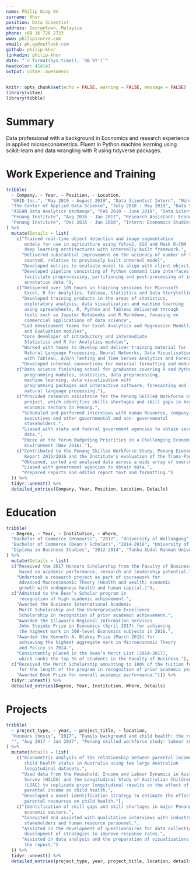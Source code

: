 ```yaml
---
name: Philip Qing An 
surname: Khor
position: Data Scientist
address: Georgetown, Malaysia
phone: +60 16 720 2723
www: philipscurve.com
email: pk.qa@outlook.com
github: philip-khor
linkedin: philip-khor
date: "`r format(Sys.time(), '%B %Y')`"
headcolor: 414141
output: vitae::awesomecv
---
```


```r
knitr::opts_chunk$set(echo = FALSE, warning = FALSE, message = FALSE)
library(vitae)
library(tibble)
```

# Summary

Data professional with a background in Economics and research experience in applied microeconometrics. Fluent in Python machine learning using scikit-learn and data wrangling with R using tidyverse packages.

# Work Experience and Training 

```r
tribble(
  ~ Company, ~ Year, ~ Position, ~ Location, 
  "GRID Inc.", "May 2019 - August 2019", "Data Scientist Intern", "Minato-ku, Tokyo",
  "The Center of Applied Data Science", "July 2018 - May 2019", "Data Scientist Associate", "Bangsar South, Kuala Lumpur",
  "ASEAN Data Analytics eXchange", "Feb 2018 - June 2018", "Data Scientist Trainee", "Bangsar South, Kuala Lumpur", 
  "Penang Institute", "Aug 2016 - Jan 2017", "Research Assistant: Economics Studies", "George Town, Penang", 
  "Penang Institute", "Dec 2015 - Jan 2016", "Intern: Economics Studies", "George Town, Penang"
) %>% 
  mutate(Details = list(
    c("Trained real-time object detection and image segmentation
       models for use in agriculture using Yolov2, SSD and Mask R-CNN
       deep learning architectures with internally built framework.", 
      "Delivered substantial improvement on the accuracy of number of trees 
       counted, relative to previously built internal model", 
      "Developed metrics to evaluate model to align with client objectives",
      "Developed pipeline consisting of Python command line interfaces to 
       facilitate preprocessing, partitioning and post-processing of image and 
       annotation data."), 
    c("Delivered over 100 hours in training sessions for Microsoft 
       Excel, R for Analytics, Tableau, Statistics and Data Storytelling", 
      "Developed training products in the areas of statistics, 
       exploratory analysis, data visualization and machine learning 
       using spreadsheets, R, Python and Tableau delivered through 
       tools such as Jupyter Notebooks and R Markdown, focusing on 
       commercial applications of data science",
      "Led development teams for Excel Analytics and Regression Modelling 
       and Evaluation modules",
      "Core developer of introductory and intermediate 
       Statistics and R for Analytics modules",
      "Worked with teams to develop and deliver training material for 
       Natural Language Processing, Neural Networks, Data Visualisation 
       with Tableau, A/B/n Testing and Time Series Analytics and Forecasting modules", 
      "Developed internal conventions for material formatting and module code formats."), 
    c("Data science finishing school for graduates covering R and Python 
       programming modules, statistics, data preprocessing, 
       machine learning, data visualisation with 
       programming packages and interactive software, forecasting and 
       natural language processing."), 
    c("Provided research assistance for the Penang Skilled Workforce Study
       project, which identifies skills shortages and skill gaps in key
       economic sectors in Penang.",
      "Scheduled and performed interviews with Human Resource, company
       executives and other governmental and non- governmental
       stakeholders.", 
      "Liased with state and federal government agencies to obtain secondary
       data.", 
      "Emcee at the forum Budgeting Priorities in a Challenging Economic
       Environment (Nov 2016)."), 
    c("Contributed to the Penang Skilled Workforce Study, Penang Economic and Development 
       Report 2015/2016 and the Institute's evaluation of the Trans-Pacific Partnership Agreement (TPPA).", 
      "Obtained, sorted and analysed data across a wide array of sources.", 
      "Liased with government agencies to obtain data.", 
      "Prepared reports and edited report text and formatting.")
  )) %>% 
  tidyr::unnest() %>% 
  detailed_entries(Company, Year, Position, Location, Details)
```

\newpage 
# Education

```r
tribble(
  ~ Degree, ~ Year, ~ Institution, ~ Where, 
  "Bachelor of Commerce (Honours)", "2017", "University of Wollongong", "NSW, Australia",
  "Bachelor of Commerce (Dean's Scholar)", "2014-2016", "University of Wollongong", "NSW, Australia",
  "Diploma in Business Studies", "2012-2014", "Tunku Abdul Rahman University College", "George Town, Penang"
) %>% 
  mutate(Details = list(
  c("Received the 2017 Honours Scholarship from the Faculty of Business 
     based on academic performance, research and leadership potential.", 
    "Undertook a research project as part of coursework for 
     Advanced Macroeconomic Theory (Health and wealth: economic 
     growth with endogenous health and human capital.)"), 
  c("Admitted to the Dean’s Scholar program in 
     recognition of high academic achievement.", 
    "Awarded the Business International Academic
     Merit Scholarship and the Undergraduate Excellence 
     Scholarship in recognition of prior academic achievement.", 
    "Awarded the Illawarra Regional Information Services 
     John Steinke Prize in Economics (April 2017) for achieving 
     the highest mark in 300-level Economics subjects in 2016.", 
    "Awarded the Kenneth A. Blakey Prize (March 2015) for 
     achieving the highest aggregate mark in Microeconomic Theory
     and Policy in 2014.", 
    "Consistently placed in the Dean’s Merit List (2014-2017), 
     which ranks the top 5% of students in the Faculty of Business."), 
  c("Received the Merit Scholarship amounting to 100% of the tuition fees 
     for the length of the program in recognition of prior academic performance.", 
    "Awarded Book Prize for overall academic performance."))) %>% 
  tidyr::unnest() %>% 
  detailed_entries(Degree, Year, Institution, Where, Details)
```


# Projects 

```r
tribble(
  ~ project_type, ~ year, ~ project_title, ~ location, 
  "Honours thesis", "2017", "Family background and child health: the role of socioeconomic status and skills", "University of Wollongong", 
  "", "Aug 2017 - Jan 2017", "Penang skilled workforce study: labour skills for growth and change", "Penang Institute"
) %>% 
  mutate(details = list(
    c("Econometric analysis of the relationship between parental income and
       child health status in Australia using two large Australian 
       longitudinal datasets.", 
      "Used data from the Household, Income and Labour Dynamics in Australia
       Survey (HILDA) and the Longitudinal Study of Australian Children
       (LSAC) to replicate prior longitudinal results on the effect of
       parental income on child health.", 
      "Developed a novel identification strategy to estimate the effect of
       parental resources on child health."), 
    c("Identification of skill gaps and skill shortages in major Penang
       economic sectors.", 
      "Conducted and assisted with qualitative interviews with industry
       stakeholders and human resource personnel.", 
      "Assisted in the development of questionnaires for data collection and
       development of strategies to improve response rates.", 
      "Assisted in data analysis and the preparation of visualizations for
       the report.")
  )) %>% 
  tidyr::unnest() %>% 
  detailed_entries(project_type, year, project_title, location, details)
```






